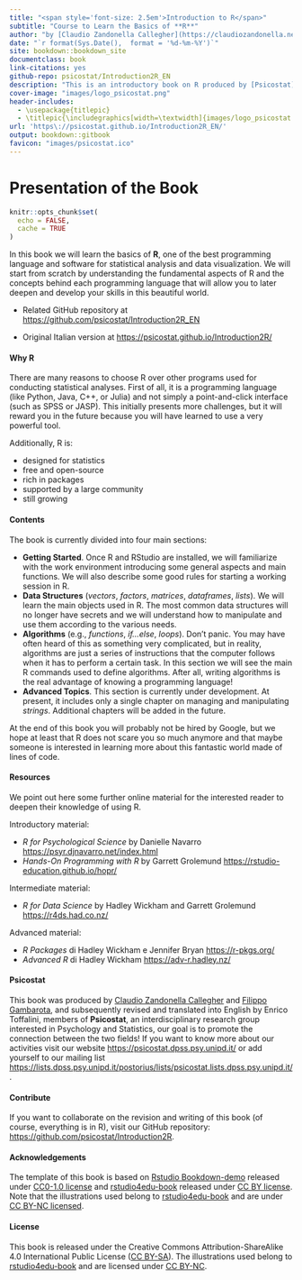 ```yaml
---
title: "<span style='font-size: 2.5em'>Introduction to R</span>"
subtitle: "Course to Learn the Basics of **R**"
author: "by [Claudio Zandonella Callegher](https://claudiozandonella.netlify.app/) and [Filippo Gambarota](https://filippogambarota.netlify.app/) (revision and translation into English by **Enrico Toffalini**), members of [Psicostat](https://psicostat.dpss.psy.unipd.it/)"
date: "`r format(Sys.Date(),  format = '%d-%m-%Y')`"
site: bookdown::bookdown_site
documentclass: book
link-citations: yes
github-repo: psicostat/Introduction2R_EN
description: "This is an introductory book on R produced by [Psicostat](https://psicostat.dpss.psy.unipd.it/), an interdisciplinary research group that combines a passion for statistics and psychology."
cover-image: "images/logo_psicostat.png"
header-includes: 
  - \usepackage{titlepic}
  - \titlepic{\includegraphics[width=\textwidth]{images/logo_psicostat.pdf}}
url: 'https\://psicostat.github.io/Introduction2R_EN/'
output: bookdown::gitbook
favicon: "images/psicostat.ico"
---
```


# Presentation of the Book {.unnumbered}

```r
knitr::opts_chunk$set(
  echo = FALSE,
  cache = TRUE
)
```

In this book we will learn the basics of **R**, one of the best programming language and software for statistical analysis and data visualization. We will start from scratch by understanding the fundamental aspects of R and the concepts behind each programming language that will allow you to later deepen and develop your skills in this beautiful world.

- Related GitHub repository at <a href="https://github.com/psicostat/Introduction2R_EN" target="_blank">https://github.com/psicostat/Introduction2R_EN</a>

- Original Italian version at <a href="https://psicostat.github.io/Introduction2R/" target="_blank">https://psicostat.github.io/Introduction2R/</a>

#### Why R {.unnumbered}

There are many reasons to choose R over other programs used for conducting statistical analyses. First of all, it is a programming language (like Python, Java, C++, or Julia) and not simply a point-and-click interface (such as SPSS or JASP). This initially presents more challenges, but it will reward you in the future because you will have learned to use a very powerful tool.

Additionally, R is:

-   designed for statistics
-   free and open-source
-   rich in packages
-   supported by a large community
-   still growing

#### Contents {.unnumbered}

The book is currently divided into four main sections:

- **Getting Started**. Once R and RStudio are installed, we will familiarize with the work environment introducing some general aspects and main functions. We will also describe some good rules for starting a working session in R.
- **Data Structures** (*vectors*, *factors*, *matrices*, *dataframes*, *lists*). We will learn the main objects used in R. The most common data structures will no longer have secrets and we will understand how to manipulate and use them according to the various needs.
- **Algorithms** (e.g., *functions*, *if...else*, *loops*). Don't panic. You may have often heard of this as something very complicated, but in reality, algorithms are just a series of instructions that the computer follows when it has to perform a certain task. In this section we will see the main R commands used to define algorithms. After all, writing algorithms is the real advantage of knowing a programming language!
- **Advanced Topics**. This section is currently under development. At present, it includes only a single chapter on managing and manipulating *strings*. Additional chapters will be added in the future.

At the end of this book you will probably not be hired by Google, but we hope at least that R does not scare you so much anymore and that maybe someone is interested in learning more about this fantastic world made of lines of code.

#### Resources {.unnumbered}

We point out here some further online material for the interested reader to deepen their knowledge of using R.

Introductory material:

-   *R for Psychological Science* by Danielle Navarro <https://psyr.djnavarro.net/index.html>
-   *Hands-On Programming with R* by Garrett Grolemund <https://rstudio-education.github.io/hopr/>

Intermediate material:

-   *R for Data Science* by Hadley Wickham and Garrett Grolemund <https://r4ds.had.co.nz/>

Advanced material:

-   *R Packages* di Hadley Wickham e Jennifer Bryan <https://r-pkgs.org/>
-   *Advanced R* di Hadley Wickham <https://adv-r.hadley.nz/>

#### Psicostat {.unnumbered}

This book was produced by [Claudio Zandonella Callegher](https://claudiozandonella.netlify.app/) and [Filippo Gambarota](https://filippogambarota.netlify.app/), and subsequently revised and translated into English by Enrico Toffalini, members of **Psicostat**, an interdisciplinary research group interested in Psychology and Statistics, our goal is to promote the connection between the two fields! If you want to know more about our activities visit our website <https://psicostat.dpss.psy.unipd.it/> or add yourself to our mailing list <https://lists.dpss.psy.unipd.it/postorius/lists/psicostat.lists.dpss.psy.unipd.it/>.

#### Contribute {.unnumbered}

If you want to collaborate on the revision and writing of this book (of course, everything is in R), visit our GitHub repository: <https://github.com/psicostat/Introduction2R>.

#### Acknowledgements {.unnumbered}

The template of this book is based on [Rstudio Bookdown-demo](https://github.com/rstudio/bookdown-demo) released under [CC0-1.0 license](https://creativecommons.org/publicdomain/zero/1.0/) and [rstudio4edu-book](https://rstudio4edu.github.io/rstudio4edu-book/) released under [CC BY license](https://creativecommons.org/licenses/by/2.0/). Note that the illustrations used belong to [rstudio4edu-book](https://rstudio4edu.github.io/rstudio4edu-book/) and are under [CC BY-NC licensed](https://creativecommons.org/licenses/by-nc/2.0/).

#### License {.unnumbered}

This book is released under the Creative Commons Attribution-ShareAlike 4.0 International Public License ([CC BY-SA](https://creativecommons.org/licenses/by-sa/4.0/legalcode)). The illustrations used belong to [rstudio4edu-book](https://rstudio4edu.github.io/rstudio4edu-book/) and are licensed under [CC BY-NC](https://creativecommons.org/licenses/by-nc/2.0/).

